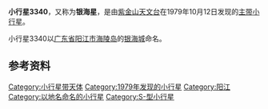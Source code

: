 {{Infobox Planet  
| name = 3340 Yinhai
| image = 
| caption = 
| discovery=yes | physical_characteristics = yes | bgcolour=#FFFFC0
| discovery_ref = 
| discoverer = [[紫金山天文台|紫金山天文台]]
| discovery_site = [[南京|南京]]
| discovered =  1979年10月12日
| mp_name = 3340
| alt_names = 1979 TK
| named_after = [[银海城|银海城]]
| mp_category=[[小行星带|主带]]
| orbit_ref = <ref>[http://ssd.jpl.nasa.gov/sbdb.cgi?sstr=3340+Yinhai JPL Small-Body Database 3340 Yinhai (1979 TK)]</ref>
| epoch = 2011年8月27日
| semimajor=
| perihelion=1.8006301[[天文单位|AU]]
| aphelion= 2.2338667AU
| eccentricity = 0.1939402
| period = 1219.5070725[[日|地球日]] 
| inclination=5.60506[[角度|°]]
| asc_node=35.74548°
| arg_peri=283.03376°
| mean_anomaly=235.65108°
| avg_speed=
 | dimensions=
 | mass=
 | density=
 | surface_grav=
 | escape_velocity=
 | rotation=
 | spectral_type= [[S-型小行星|S]]
 | magnitude=13.7
 | abs_magnitude=
 | albedo=
 | single_temperature=
}}
'''小行星3340'''，又称为'''银海星'''，是由[[紫金山天文台|紫金山天文台]]在1979年10月12日发现的[[小行星带|主带]][[小行星|小行星]]。

小行星3340以[[广东省|广东省]][[阳江市|阳江市]][[海陵岛|海陵岛]]的[[银海城|银海城]]命名。

== 参考资料 ==
{{Reflist}}

{{Minor Planet Number|(3339)[[小行星3339|小行星3339]]|(3341)[[小行星3341|小行星3341]]}}

[[Category:小行星带天体|Category:小行星带天体]]
[[Category:1979年发现的小行星|Category:1979年发现的小行星]]
[[Category:阳江|Category:阳江]]
[[Category:以地名命名的小行星|Category:以地名命名的小行星]]
[[Category:S-型小行星|Category:S-型小行星]]